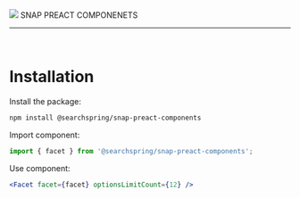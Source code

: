 
<Meta title="Doumentation/Installation" />

<style>{`
	.header {
		display: flex;
		align-items: center;
	}

	.header .subtitle {
		text-transform: uppercase;
		color: #00cee1;
	}

	.header img {
			width: 300px;
			margin-right: 20px;
		}
`}</style>

<div class="header">
	<img src={searchspringLogo} />
	<span class="subtitle">SNAP PREACT COMPONENETS</span>
</div>

---

<br/>

# Installation

Install the package:
```bash
npm install @searchspring/snap-preact-components
```

Import component:
```js
import { facet } from '@searchspring/snap-preact-components';
```

Use component:
```jsx
<Facet facet={facet} optionsLimitCount={12} />
```